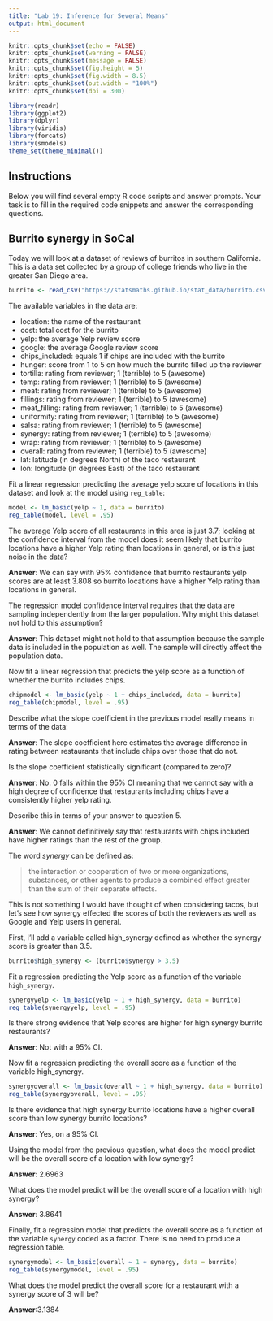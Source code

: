 ---
title: "Lab 19: Inference for Several Means"
output: html_document
---

```{r setup, include=FALSE}
knitr::opts_chunk$set(echo = FALSE)
knitr::opts_chunk$set(warning = FALSE)
knitr::opts_chunk$set(message = FALSE)
knitr::opts_chunk$set(fig.height = 5)
knitr::opts_chunk$set(fig.width = 8.5)
knitr::opts_chunk$set(out.width = "100%")
knitr::opts_chunk$set(dpi = 300)

library(readr)
library(ggplot2)
library(dplyr)
library(viridis)
library(forcats)
library(smodels)
theme_set(theme_minimal())
```

## Instructions

Below you will find several empty R code scripts and answer prompts. Your task
is to fill in the required code snippets and answer the corresponding
questions.

## Burrito synergy in SoCal

Today we will look at a dataset of reviews of burritos in southern
California. This is a data set collected by a group of college friends who
live in the greater San Diego area.

```{r}
burrito <- read_csv("https://statsmaths.github.io/stat_data/burrito.csv")
```

The available variables in the data are:

- location: the name of the restaurant
- cost: total cost for the burrito
- yelp: the average Yelp review score
- google: the average Google review score
- chips_included: equals 1 if chips are included with the burrito
- hunger: score from 1 to 5 on how much the burrito filled up the reviewer
- tortilla: rating from reviewer; 1 (terrible) to 5 (awesome)
- temp: rating from reviewer; 1 (terrible) to 5 (awesome)
- meat: rating from reviewer; 1 (terrible) to 5 (awesome)
- fillings: rating from reviewer; 1 (terrible) to 5 (awesome)
- meat_filling: rating from reviewer; 1 (terrible) to 5 (awesome)
- uniformity: rating from reviewer; 1 (terrible) to 5 (awesome)
- salsa: rating from reviewer; 1 (terrible) to 5 (awesome)
- synergy: rating from reviewer; 1 (terrible) to 5 (awesome)
- wrap: rating from reviewer; 1 (terrible) to 5 (awesome)
- overall: rating from reviewer; 1 (terrible) to 5 (awesome)
- lat: latitude (in degrees North) of the taco restaurant
- lon: longitude (in degrees East) of the taco restaurant

Fit a linear regression predicting the average yelp score of locations in this
dataset and look at the model using `reg_table`:

```{r}
model <- lm_basic(yelp ~ 1, data = burrito)
reg_table(model, level = .95)
```


The average Yelp score of all restaurants in this area is just 3.7; looking
at the confidence interval from the model does it seem likely that burrito
locations have a higher Yelp rating than locations in general, or is this
just noise in the data?

**Answer**: We can say with 95% confidence that burrito restaurants yelp scores are at least 3.808 so burrito locations have a higher Yelp rating than locations in general.

The regression model confidence interval requires that the data are sampling
independently from the larger population. Why might this dataset not hold to
this assumption?

**Answer**: This dataset might not hold to that assumption because the sample data is included in the population as well.  The sample will directly affect the population data.

Now fit a linear regression that predicts the yelp score as a function of
whether the burrito includes chips.

```{r}
chipmodel <- lm_basic(yelp ~ 1 + chips_included, data = burrito)
reg_table(chipmodel, level = .95)
```

Describe what the slope coefficient in the previous model really means
in terms of the data:

**Answer**: The slope coefficient here estimates the average difference in rating between restaurants that include chips over those that do not.

Is the slope coefficient statistically significant (compared to zero)?

**Answer**:  No.  0 falls within the 95% CI meaning that we cannot say with a high degree of confidence that restaurants including chips have a consistently higher yelp rating.

Describe this in terms of your answer to question 5.

**Answer**: We cannot definitively say that restaurants with chips included have higher ratings than the rest of the group.

The word *synergy* can be defined as:

> the interaction or cooperation of two or more organizations, substances,
> or other agents to produce a combined effect greater than the sum of
> their separate effects.

This is not something I would have thought of when considering tacos, but
let's see how synergy effected the scores of both the reviewers as well as
Google and Yelp users in general.

First, I'll add a variable called high_synergy defined as whether the synergy
score is greater than 3.5.

```{r}
burrito$high_synergy <- (burrito$synergy > 3.5)
```

Fit a regression predicting the Yelp score as a function of the
variable `high_synergy`.

```{r}
synergyyelp <- lm_basic(yelp ~ 1 + high_synergy, data = burrito)
reg_table(synergyyelp, level = .95)
```

Is there strong evidence that Yelp scores are higher for high synergy burrito
restaurants?

**Answer**:  Not with a 95% CI.

Now fit a regression predicting the overall score as a function of the
variable high_synergy.

```{r}
synergyoverall <- lm_basic(overall ~ 1 + high_synergy, data = burrito)
reg_table(synergyoverall, level = .95)
```

Is there evidence that high synergy burrito locations have a higher overall
score than low synergy burrito locations?

**Answer**:  Yes, on a 95% CI.

Using the model from the previous question, what does the model predict
will be the overall score of a location with low synergy?

**Answer**: 2.6963

What does the model predict will be the overall score of a location with
high synergy?

**Answer**: 3.8641

Finally, fit a regression model that predicts the overall score as a function
of the variable `synergy` coded as a factor. There is no need to produce a
regression table.

```{r}
synergymodel <- lm_basic(overall ~ 1 + synergy, data = burrito)
reg_table(synergymodel, level = .95)
```

What does the model predict the overall score for a restaurant with a
synergy score of 3 will be?

**Answer**:3.1384





